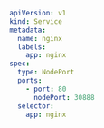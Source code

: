 ```yaml
apiVersion: v1
kind: Service
metadata:
  name: nginx
  labels:
    app: nginx
spec:
  type: NodePort
  ports:
    - port: 80
      nodePort: 30888
  selector:
    app: nginx
```    